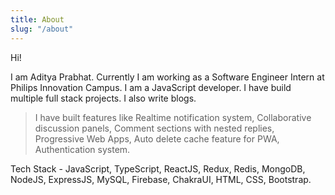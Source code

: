 ```yaml
---
title: About
slug: "/about"
---
```


Hi!

I am Aditya Prabhat. Currently I am working as a Software Engineer Intern at Philips Innovation Campus.
I am a JavaScript developer. I have build multiple full stack projects. I also write blogs.

> I have built features like Realtime notification system, Collaborative discussion panels,
Comment sections with nested replies, Progressive Web Apps, Auto delete cache feature for PWA,
Authentication system.

Tech Stack - JavaScript, TypeScript, ReactJS, Redux, Redis, MongoDB, NodeJS, ExpressJS, MySQL, Firebase, 
ChakraUI, HTML, CSS, Bootstrap.
